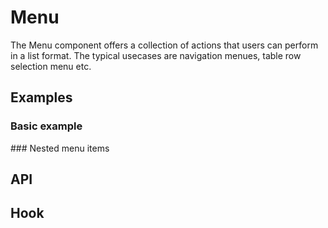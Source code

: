 
<Meta of={MenuStories} />

# Menu
The Menu component offers a collection of actions that users can perform in a list format. The typical usecases are
navigation menues, table row selection menu etc.

## Examples
### Basic example
<ToggleCanvas sourceState="shown" of={MenuStories.Simple} />
### Nested menu items
<ToggleCanvas of={MenuStories.Nested} />

## API
<PropsTable name="Menu" />

## Hook
<ParametersTable type="hooks" name="useMenu" />
